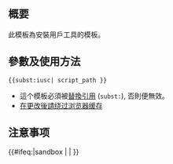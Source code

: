 <includeonly><!-- 在這裡加入模板的保護標識 --></includeonly><noinclude>{{Documentation subpage}}</noinclude>
<!-- 在本行下編輯模板說明 -->

== 概要 ==
此模板為安裝用戶工具的模板。

== 參數及使用方法 ==
<code><nowiki>{{subst:iusc| script_path }}</nowiki></code>
*這个模板必須被[[WP:SUBST|替換引用]] (<code>subst:</code>), 否則便無效。
*[[WP:BYPASS|在更改後請绕过浏览器缓存]]

==注意事项==
{{s$}}
<includeonly>{{#ifeq:{{SUBPAGENAME}}|sandbox | |
<!-- 本行下加入模板的分類，跨維基連結加入Wikidata（參見[[Wikipedia:Wikidata]]） -->
}}</includeonly>